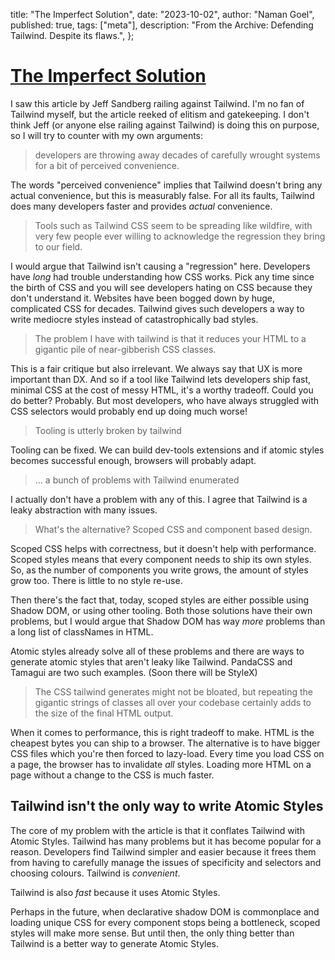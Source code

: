   title: "The Imperfect Solution",
  date: "2023-10-02",
  author: "Naman Goel",
  published: true,
  tags: ["meta"],
  description: "From the Archive: Defending Tailwind. Despite its flaws.",
};

# [The Imperfect Solution](https://pdx.su/blog/2023-07-26-tailwind-and-the-death-of-craftsmanship/)

I saw this article by Jeff Sandberg railing against Tailwind. I'm no fan of Tailwind myself, but the article reeked of elitism and gatekeeping. I don't think Jeff (or anyone else railing against Tailwind) is doing this on purpose, so I will try to counter with my own arguments:

> developers are throwing away decades of carefully wrought systems for a bit of perceived convenience.

The words "perceived convenience" implies that Tailwind doesn't bring any actual convenience, but this is measurably false. For all its faults, Tailwind does many developers faster and provides _actual_ convenience.

> Tools such as Tailwind CSS seem to be spreading like wildfire, with very few people ever willing to acknowledge the regression they bring to our field.

I would argue that Tailwind isn't causing a "regression" here. Developers have _long_ had trouble understanding how CSS works. Pick any time since the birth of CSS and you will see developers hating on CSS because they don't understand it. Websites have been bogged down by huge, complicated CSS for decades. Tailwind gives such developers a way to write mediocre styles instead of catastrophically bad styles.

> The problem I have with tailwind is that it reduces your HTML to a gigantic pile of near-gibberish CSS classes.

This is a fair critique but also irrelevant. We always say that UX is more important than DX. And so if a tool like Tailwind lets developers ship fast, minimal CSS at the cost of messy HTML, it's a worthy tradeoff. Could you do better? Probably. But most developers, who have always struggled with CSS selectors would probably end up doing much worse!

> Tooling is utterly broken by tailwind

Tooling can be fixed. We can build dev-tools extensions and if atomic styles becomes successful enough, browsers will probably adapt.

> ... a bunch of problems with Tailwind enumerated

I actually don't have a problem with any of this. I agree that Tailwind is a leaky abstraction with many issues.

> What's the alternative? Scoped CSS and component based design.

Scoped CSS helps with correctness, but it doesn't help with performance. Scoped styles means that every component needs to ship its own styles. So, as the number of components you write grows, the amount of styles grow too. There is little to no style re-use.

Then there's the fact that, today, scoped styles are either possible using Shadow DOM, or using other tooling. Both those solutions have their own problems, but I would argue that Shadow DOM has way _more_ problems than a long list of classNames in HTML.

Atomic styles already solve all of these problems and there are ways to generate atomic styles that aren't leaky like Tailwind. PandaCSS and Tamagui are two such examples. (Soon there will be StyleX)

> The CSS tailwind generates might not be bloated, but repeating the gigantic strings of classes all over your codebase certainly adds to the size of the final HTML output.

When it comes to performance, this is right tradeoff to make. HTML is the cheapest bytes you can ship to a browser. The alternative is to have bigger CSS files which you're then forced to lazy-load. Every time you load CSS on a page, the browser has to invalidate _all_ styles. Loading more HTML on a page without a change to the CSS is much faster.

## Tailwind isn't the only way to write Atomic Styles

The core of my problem with the article is that it conflates Tailwind with Atomic Styles. Tailwind has many problems but it has become popular for a reason. Developers find Tailwind simpler and easier because it frees them from having to carefully manage the issues of specificity and selectors and choosing colours. Tailwind is _convenient_.

Tailwind is also _fast_ because it uses Atomic Styles.

Perhaps in the future, when declarative shadow DOM is commonplace and loading unique CSS for every component stops being a bottleneck, scoped styles will make more sense. But until then, the only thing better than Tailwind is a better way to generate Atomic Styles.
